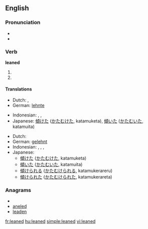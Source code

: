==English==

===Pronunciation===
* {{IPA|/'lind/}}
* {{audio|en-us-leaned.ogg|Audio (US)}}

===Verb===
'''leaned'''

# {{past tense of|[[lean]]}}
# {{past participle of|[[lean]]}}

====Translations====
{{trans-top|simple past of lean}}
* Dutch: {{t-|nl|leunde}}, {{t-|nl|leunden}}
* German: [[lehnte]]
{{trans-mid}}
* Indonesian: {{t-|id|miring|alt=memiringkan|xs=Indonesian}}, {{t+|id|sandar|alt=menyandar|xs=Indonesian}}, {{t+|id|sandar|alt=menyandarkan|xs=Indonesian}}
* Japanese: [[傾けた]] ([[かたむけた]], katamuketa), [[傾いた]] ([[かたむいた]], katamuita)
{{trans-bottom}}

{{trans-top|past participle of lean}}
* Dutch: {{t-|nl|geleund}}
* German: [[gelehnt]]
* Indonesian: {{t-|id|miring|alt=memiringkan|xs=Indonesian}}, {{t+|id|sandar|alt=menyandar|xs=Indonesian}}, {{t+|id|sandar|alt=menyandarkan|xs=Indonesian}}, {{t+|id|sandar|alt=disandarkan|xs=Indonesian}}
* Japanese:
** [[傾けた]] ([[かたむけた]], katamuketa)
** [[傾いた]] ([[かたむいた]], katamuita)
** [[傾けられる]] ([[かたむけられる]], katamukerareru)
** [[傾けられた]] ([[かたむけられた]], katamukerareta)
{{trans-mid}}
{{trans-bottom}}

===Anagrams===
* {{alphagram|adeeln}}
* [[aneled#English|aneled]]
* [[leaden#English|leaden]]

[[fr:leaned]]
[[hu:leaned]]
[[simple:leaned]]
[[vi:leaned]]